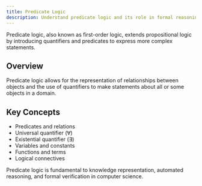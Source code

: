 ```yaml
---
title: Predicate Logic
description: Understand predicate logic and its role in formal reasoning.
---
```


Predicate logic, also known as first-order logic, extends propositional logic by introducing quantifiers and predicates to express more complex statements.

## Overview

Predicate logic allows for the representation of relationships between objects and the use of quantifiers to make statements about all or some objects in a domain.

## Key Concepts

- Predicates and relations
- Universal quantifier (∀)
- Existential quantifier (∃)
- Variables and constants
- Functions and terms
- Logical connectives

Predicate logic is fundamental to knowledge representation, automated reasoning, and formal verification in computer science.